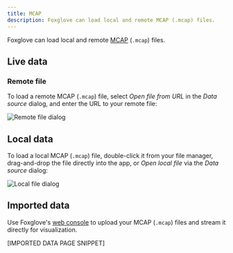 ```yaml
---
title: MCAP
description: Foxglove can load local and remote MCAP (.mcap) files.
---
```



Foxglove can load local and remote [MCAP](https://mcap.dev) (`.mcap`) files.

## Live data

### Remote file

To load a remote MCAP (`.mcap`) file, select _Open file from URL_ in the _Data source_ dialog, and enter the URL to your remote file:

![Remote file dialog](/img/docs/connecting-to-data/remote-file.png)

<CorsDirections />

## Local data

To load a local MCAP (`.mcap`) file, double-click it from your file manager, drag-and-drop the file directly into the app, or _Open local file_ via the _Data source_ dialog:

![Local file dialog](/img/docs/connecting-to-data/local-file.png)

## Imported data

Use Foxglove's [web console](https://console.foxglove.dev) to upload your MCAP (`.mcap`) files and stream it directly for visualization.

[IMPORTED DATA PAGE SNIPPET]
